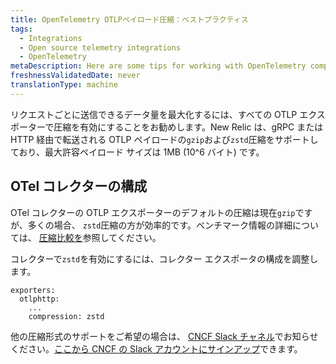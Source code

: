 ```yaml
---
title: OpenTelemetry OTLPペイロード圧縮：ベストプラクティス
tags:
  - Integrations
  - Open source telemetry integrations
  - OpenTelemetry
metaDescription: Here are some tips for working with OpenTelemetry compression and New Relic.
freshnessValidatedDate: never
translationType: machine
---
```


リクエストごとに送信できるデータ量を最大化するには、すべての OTLP エクスポーターで圧縮を有効にすることをお勧めします。New Relic は、gRPC または HTTP 経由で転送される OTLP ペイロードの`gzip`および`zstd`圧縮をサポートしており、最大許容ペイロード サイズは 1MB (10^6 バイト) です。

## OTel コレクターの構成

OTel コレクターの OTLP エクスポーターのデフォルトの圧縮は現在`gzip`ですが、多くの場合、 `zstd`圧縮の方が効率的です。ベンチマーク情報の詳細については、 [圧縮比較を](https://github.com/open-telemetry/opentelemetry-collector/blob/main/config/configgrpc/README.md#compression-comparison)参照してください。

コレクターで`zstd`を有効にするには、コレクター エクスポータの構成を調整します。

```
exporters:
  otlphttp:
    ...
    compression: zstd

```

他の圧縮形式のサポートをご希望の場合は、 [CNCF Slack チャネル](https://cloud-native.slack.com/archives/C024DRQ63UP)でお知らせください。[ここから CNCF の Slack アカウントにサインアップ](https://slack.cncf.io/)できます。